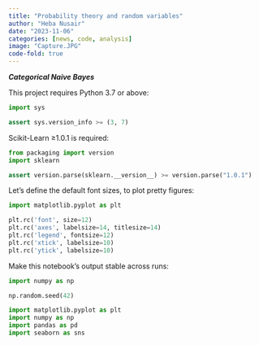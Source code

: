 ```yaml
---
title: "Probability theory and random variables"
author: "Heba Nusair"
date: "2023-11-06"
categories: [news, code, analysis]
image: "Capture.JPG"
code-fold: true
---
```


***Categorical Naive Bayes***

This project requires Python 3.7 or above:

```python

import sys

assert sys.version_info >= (3, 7)
```

Scikit-Learn ≥1.0.1 is required:

```python
from packaging import version
import sklearn

assert version.parse(sklearn.__version__) >= version.parse("1.0.1")
```

Let's define the default font sizes, to plot pretty figures:

```python
import matplotlib.pyplot as plt

plt.rc('font', size=12)
plt.rc('axes', labelsize=14, titlesize=14)
plt.rc('legend', fontsize=12)
plt.rc('xtick', labelsize=10)
plt.rc('ytick', labelsize=10)
```

Make this notebook's output stable across runs:

```python
import numpy as np

np.random.seed(42)
```

```python
import matplotlib.pyplot as plt
import numpy as np
import pandas as pd
import seaborn as sns

```




